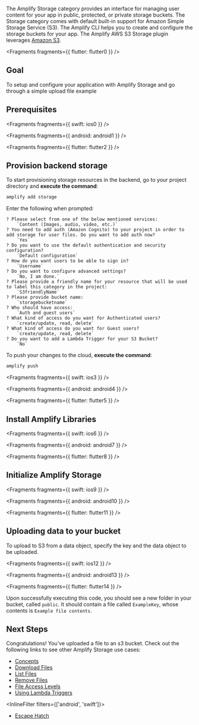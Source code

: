 The Amplify Storage category provides an interface for managing user content for your app in public, protected, or private storage buckets. The Storage category comes with default built-in support for Amazon Simple Storage Service (S3). The Amplify CLI helps you to create and configure the storage buckets for your app. The Amplify AWS S3 Storage plugin leverages [Amazon S3](https://aws.amazon.com/s3).


<Fragments fragments={{ flutter: flutter0 }} />

## Goal

To setup and configure your application with Amplify Storage and go through a simple upload file example

## Prerequisites


<Fragments fragments={{ swift: ios0 }} />


<Fragments fragments={{ android: android1 }} />


<Fragments fragments={{ flutter: flutter2 }} />

## Provision backend storage

To start provisioning storage resources in the backend, go to your project directory and **execute the command**:

```bash
amplify add storage
```

Enter the following when prompted:

```console
? Please select from one of the below mentioned services:
    `Content (Images, audio, video, etc.)`
? You need to add auth (Amazon Cognito) to your project in order to add storage for user files. Do you want to add auth now?
    `Yes`
? Do you want to use the default authentication and security configuration?
    `Default configuration`
? How do you want users to be able to sign in?
    `Username`
? Do you want to configure advanced settings?
    `No, I am done.`
? Please provide a friendly name for your resource that will be used to label this category in the project:
    `S3friendlyName`
? Please provide bucket name:
    `storagebucketname`
? Who should have access:
    `Auth and guest users`
? What kind of access do you want for Authenticated users?
    `create/update, read, delete`
? What kind of access do you want for Guest users?
    `create/update, read, delete`
? Do you want to add a Lambda Trigger for your S3 Bucket?
    `No`
```

To push your changes to the cloud, **execute the command**:

```bash
amplify push
```


<Fragments fragments={{ swift: ios3 }} />


<Fragments fragments={{ android: android4 }} />


<Fragments fragments={{ flutter: flutter5 }} />

## Install Amplify Libraries


<Fragments fragments={{ swift: ios6 }} />


<Fragments fragments={{ android: android7 }} />


<Fragments fragments={{ flutter: flutter8 }} />

## Initialize Amplify Storage


<Fragments fragments={{ swift: ios9 }} />


<Fragments fragments={{ android: android10 }} />


<Fragments fragments={{ flutter: flutter11 }} />

## Uploading data to your bucket

To upload to S3 from a data object, specify the key and the data object to be uploaded.


<Fragments fragments={{ swift: ios12 }} />


<Fragments fragments={{ android: android13 }} />


<Fragments fragments={{ flutter: flutter14 }} />

Upon successfully executing this code, you should see a new folder in your bucket, called `public`. It should contain a file called `ExampleKey`, whose contents is `Example file contents`.

## Next Steps

Congratulations! You've uploaded a file to an s3 bucket. Check out the following links to see other Amplify Storage use cases:

- [Concepts](/gen1/[platform]/prev/build-a-backend/storage/)
- [Download Files](/gen1/[platform]/prev/build-a-backend/storage/download/)
- [List Files](/gen1/[platform]/prev/build-a-backend/storage/list/)
- [Remove Files](/gen1/[platform]/prev/build-a-backend/storage/remove/)
- [File Access Levels](/gen1/[platform]/prev/build-a-backend/storage/configure-access/)
- [Using Lambda Triggers](/gen1/[platform]/prev/build-a-backend/storage/lambda-triggers/)

<InlineFilter filters={['android', 'swift']}>
  - [Escape Hatch](/gen1/[platform]/prev/build-a-backend/storage/sdk/)
</InlineFilter>
